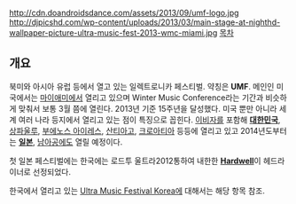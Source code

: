 http://cdn.doandroidsdance.com/assets/2013/09/umf-logo.jpg
http://djpicshd.com/wp-content/uploads/2013/03/main-stage-at-nighthd-wallpaper-picture-ultra-music-fest-2013-wmc-miami.jpg
[[목차]]

== 개요 ==
북미와 아시아 유럽 등에서 열고 있는 일렉트로니카 페스티벌. 약칭은 '''UMF'''.
메인인 미국에서는 [[마이애미]]에서 열리고 있으며 Winter Music Conference라는 기간과 비슷하게 맞춰서 보통 3월 쯤에 열린다. 2013년 기준 15주년을 달성했다. 미국 뿐만 아니라 세계 여러 나라 등지에서 열리고 있는 점이 특징으로 꼽힌다. [[이비자]]를 포함해 '''[[대한민국]]''', [[상파울루]], [[부에노스 아이레스]], [[산티아고]], [[크로아티아]] 등등에 열리고 있고 2014년도부터는 '''[[일본]]''', [[남아공]]에도 열릴 예정이다.

첫 일본 페스티벌에는 한국에는 로드투 울트라2012통하여 내한한 '''[[Hardwell]]'''이 헤드라이너로 선정되었다.

한국에서 열리고 있는 [[Ultra Music Festival Korea]]에 대해서는 해당 항목 참조.
